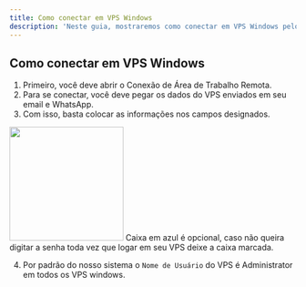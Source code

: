 ```yaml
---
title: Como conectar em VPS Windows
description: 'Neste guia, mostraremos como conectar em VPS Windows pelo RDP.'
---
```


## Como conectar em VPS Windows

1. Primeiro, você deve abrir o Conexão de Área de Trabalho Remota.
2. Para se conectar, você deve pegar os dados do VPS enviados em seu email e WhatsApp.
3. Com isso, basta colocar as informações nos campos designados.

<img height="200" src="/images/vps/como-conectar-vps-windows/rdp.png" />
<Note>Caixa em azul é opcional, caso não queira digitar a senha toda vez que logar em seu VPS deixe a caixa marcada.</Note>

4. Por padrão do nosso sistema o `Nome de Usuário` do VPS é Administrator em todos os VPS windows.